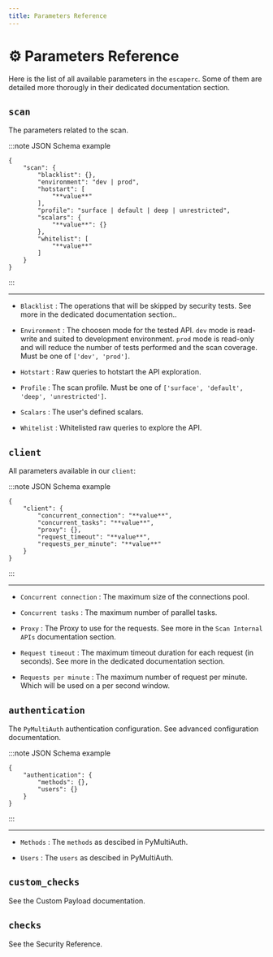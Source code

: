 ```yaml
---
title: Parameters Reference
---
```


# ⚙️ Parameters Reference

Here is the list of all available parameters in the `escaperc`. Some of them are detailed more thorougly in their dedicated documentation section.



## `scan`

The parameters related to the scan.

:::note JSON Schema example

```
{
    "scan": {
        "blacklist": {},
        "environment": "dev | prod",
        "hotstart": [
            "**value**"
        ],
        "profile": "surface | default | deep | unrestricted",
        "scalars": {
            "**value**": {}
        },
        "whitelist": [
            "**value**"
        ]
    }
}
```

:::

***



- `Blacklist` : The operations that will be skipped by security tests. See more in the dedicated documentation section..


- `Environment` : The choosen mode for the tested API. `dev` mode is read-write and suited to development environment. `prod` mode is read-only and will reduce the number of tests performed and the scan coverage. Must be one of `['dev', 'prod']`.


- `Hotstart` : Raw queries to hotstart the API exploration.


- `Profile` : The scan profile. Must be one of `['surface', 'default', 'deep', 'unrestricted']`.


- `Scalars` : The user's defined scalars.


- `Whitelist` : Whitelisted raw queries to explore the API.




## `client`

All parameters available in our `client`:

:::note JSON Schema example

```
{
    "client": {
        "concurrent_connection": "**value**",
        "concurrent_tasks": "**value**",
        "proxy": {},
        "request_timeout": "**value**",
        "requests_per_minute": "**value**"
    }
}
```

:::

***



- `Concurrent connection` : The maximum size of the connections pool.


- `Concurrent tasks` : The maximum number of parallel tasks.


- `Proxy` : The Proxy to use for the requests. See more in the `Scan Internal APIs` documentation section.


- `Request timeout` : The maximum timeout duration for each request (in seconds). See more in the dedicated documentation section.


- `Requests per minute` : The maximum number of request per minute. Which will be used on a per second window.




## `authentication`

The `PyMultiAuth` authentication configuration. See advanced configuration documentation.

:::note JSON Schema example

```
{
    "authentication": {
        "methods": {},
        "users": {}
    }
}
```

:::

***



- `Methods` : The `methods` as descibed in PyMultiAuth.


- `Users` : The `users` as descibed in PyMultiAuth.




## `custom_checks`

See the Custom Payload documentation.

## `checks`

See the Security Reference.